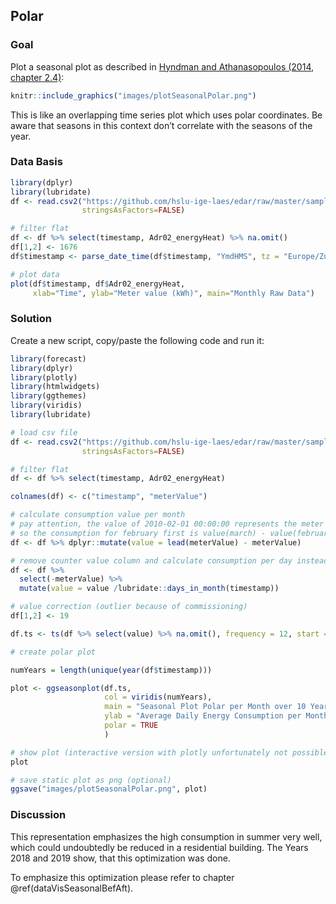 \newpage
## Polar
### Goal
Plot a seasonal plot as described in [Hyndman and Athanasopoulos (2014, chapter 2.4)](https://otexts.com/fpp2/seasonal-plots.html){target="_blank"}:

```r
knitr::include_graphics("images/plotSeasonalPolar.png")
```

This is like an overlapping time series plot which uses polar coordinates. Be aware that seasons in this context don't correlate with the seasons of the year.

### Data Basis

```r
library(dplyr)
library(lubridate)
df <- read.csv2("https://github.com/hslu-ige-laes/edar/raw/master/sampleData/flatHeatAndHotWater.csv",
                stringsAsFactors=FALSE)

# filter flat
df <- df %>% select(timestamp, Adr02_energyHeat) %>% na.omit()
df[1,2] <- 1676
df$timestamp <- parse_date_time(df$timestamp, "YmdHMS", tz = "Europe/Zurich")

# plot data
plot(df$timestamp, df$Adr02_energyHeat,
     xlab="Time", ylab="Meter value (kWh)", main="Monthly Raw Data")
```

\newpage
### Solution
Create a new script, copy/paste the following code and run it:

```r
library(forecast)
library(dplyr)
library(plotly)
library(htmlwidgets)
library(ggthemes)
library(viridis)
library(lubridate)

# load csv file
df <- read.csv2("https://github.com/hslu-ige-laes/edar/raw/master/sampleData/flatHeatAndHotWater.csv",
                stringsAsFactors=FALSE)

# filter flat
df <- df %>% select(timestamp, Adr02_energyHeat)

colnames(df) <- c("timestamp", "meterValue")

# calculate consumption value per month
# pay attention, the value of 2010-02-01 00:00:00 represents the meter reading on february first,
# so the consumption for february first is value(march) - value(february)!
df <- df %>% dplyr::mutate(value = lead(meterValue) - meterValue)

# remove counter value column and calculate consumption per day instead of month
df <- df %>% 
  select(-meterValue) %>% 
  mutate(value = value /lubridate::days_in_month(timestamp))

# value correction (outlier because of commissioning)
df[1,2] <- 19

df.ts <- ts(df %>% select(value) %>% na.omit(), frequency = 12, start = min(year(df$timestamp)))

# create polar plot

numYears = length(unique(year(df$timestamp)))

plot <- ggseasonplot(df.ts,
                     col = viridis(numYears),
                     main = "Seasonal Plot Polar per Month over 10 Years\n",
                     ylab = "Average Daily Energy Consumption per Month \n(kWh/day)\n",
                     polar = TRUE
                     )

# show plot (interactive version with plotly unfortunately not possible)
plot

```

```r
# save static plot as png (optional)
ggsave("images/plotSeasonalPolar.png", plot)
```

### Discussion
This representation emphasizes the high consumption in summer very well, which could undoubtedly be reduced in a residential building. The Years 2018 and 2019 show, that this optimization was done.

To emphasize this optimization please refer to chapter \@ref(dataVisSeasonalBefAft).


